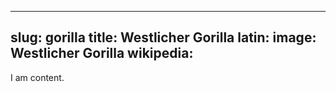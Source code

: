
---
slug: gorilla
title: Westlicher Gorilla
latin:
image: Westlicher Gorilla
wikipedia: 
---

I am content.
